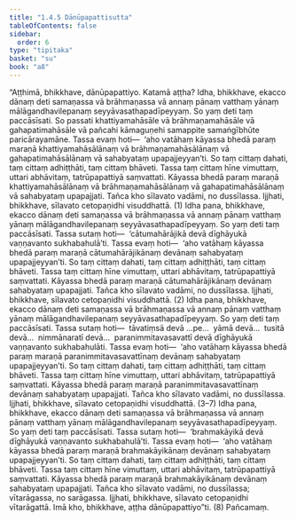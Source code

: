 ```yaml
---
title: "1.4.5 Dānūpapattisutta"
tableOfContents: false
sidebar:
  order: 6
type: "tipitaka"
basket: "su"
book: "a8"
---
```



<DynamicBreadcrumb />

<Division number="35" book="a8">

<Paragraph number="340" book="a8">
“Aṭṭhimā, bhikkhave, dānūpapattiyo. Katamā aṭṭha? Idha, bhikkhave, ekacco dānaṃ deti samaṇassa vā brāhmaṇassa vā annaṃ pānaṃ vatthaṃ yānaṃ mālāgandhavilepanaṃ seyyāvasathapadīpeyyaṃ. So yaṃ deti taṃ paccāsīsati. So passati khattiyamahāsāle vā brāhmaṇamahāsāle vā gahapatimahāsāle vā pañcahi kāmaguṇehi samappite samaṅgībhūte paricārayamāne. Tassa evaṃ hoti—  ‘aho vatāhaṃ kāyassa bhedā paraṃ maraṇā khattiyamahāsālānaṃ vā brāhmaṇamahāsālānaṃ vā gahapatimahāsālānaṃ vā sahabyataṃ upapajjeyyan’ti. So taṃ cittaṃ dahati, taṃ cittaṃ adhiṭṭhāti, taṃ cittaṃ bhāveti. Tassa taṃ cittaṃ hīne vimuttaṃ, uttari abhāvitaṃ, tatrūpapattiyā saṃvattati. Kāyassa bhedā paraṃ maraṇā khattiyamahāsālānaṃ vā brāhmaṇamahāsālānaṃ vā gahapatimahāsālānaṃ vā sahabyataṃ upapajjati. Tañca kho sīlavato vadāmi, no dussīlassa. Ijjhati, bhikkhave, sīlavato cetopaṇidhi visuddhattā. (1)
</Paragraph>

<Paragraph number="341" book="a8">
Idha pana, bhikkhave, ekacco dānaṃ deti samaṇassa vā brāhmaṇassa vā annaṃ pānaṃ vatthaṃ yānaṃ mālāgandhavilepanaṃ seyyāvasathapadīpeyyaṃ. So yaṃ deti taṃ paccāsīsati. Tassa sutaṃ hoti—  ‘cātumahārājikā devā dīghāyukā vaṇṇavanto sukhabahulā’ti. Tassa evaṃ hoti—  ‘aho vatāhaṃ kāyassa bhedā paraṃ maraṇā cātumahārājikānaṃ devānaṃ sahabyataṃ upapajjeyyan’ti. So taṃ cittaṃ dahati, taṃ cittaṃ adhiṭṭhāti, taṃ cittaṃ bhāveti. Tassa taṃ cittaṃ hīne vimuttaṃ, uttari abhāvitaṃ, tatrūpapattiyā saṃvattati. Kāyassa bhedā paraṃ maraṇā cātumahārājikānaṃ devānaṃ sahabyataṃ upapajjati. Tañca kho sīlavato vadāmi, no dussīlassa. Ijjhati, bhikkhave, sīlavato cetopaṇidhi visuddhattā. (2)
</Paragraph>

<Paragraph number="342" book="a8">
Idha pana, bhikkhave, ekacco dānaṃ deti samaṇassa vā brāhmaṇassa vā annaṃ pānaṃ vatthaṃ yānaṃ mālāgandhavilepanaṃ seyyāvasathapadīpeyyaṃ. So yaṃ deti taṃ paccāsīsati. Tassa sutaṃ hoti—  tāvatiṃsā devā …pe…  yāmā devā…  tusitā devā…  nimmānaratī devā…  paranimmitavasavattī devā dīghāyukā vaṇṇavanto sukhabahulāti. Tassa evaṃ hoti—  ‘aho vatāhaṃ kāyassa bhedā paraṃ maraṇā paranimmitavasavattīnaṃ devānaṃ sahabyataṃ upapajjeyyan’ti. So taṃ cittaṃ dahati, taṃ cittaṃ adhiṭṭhāti, taṃ cittaṃ bhāveti. Tassa taṃ cittaṃ hīne vimuttaṃ, uttari abhāvitaṃ, tatrūpapattiyā saṃvattati. Kāyassa bhedā paraṃ maraṇā paranimmitavasavattīnaṃ devānaṃ sahabyataṃ upapajjati. Tañca kho sīlavato vadāmi, no dussīlassa. Ijjhati, bhikkhave, sīlavato cetopaṇidhi visuddhattā. (3–7)
</Paragraph>

<Paragraph number="343" book="a8">
Idha pana, bhikkhave, ekacco dānaṃ deti samaṇassa vā brāhmaṇassa vā annaṃ pānaṃ vatthaṃ yānaṃ mālāgandhavilepanaṃ seyyāvasathapadīpeyyaṃ. So yaṃ deti taṃ paccāsīsati. Tassa sutaṃ hoti—  ‘brahmakāyikā devā dīghāyukā vaṇṇavanto sukhabahulā’ti. Tassa evaṃ hoti—  ‘aho vatāhaṃ kāyassa bhedā paraṃ maraṇā brahmakāyikānaṃ devānaṃ sahabyataṃ upapajjeyyan’ti. So taṃ cittaṃ dahati, taṃ cittaṃ adhiṭṭhāti, taṃ cittaṃ bhāveti. Tassa taṃ cittaṃ hīne vimuttaṃ, uttari abhāvitaṃ, tatrūpapattiyā saṃvattati. Kāyassa bhedā paraṃ maraṇā brahmakāyikānaṃ devānaṃ sahabyataṃ upapajjati. Tañca kho sīlavato vadāmi, no dussīlassa; vītarāgassa, no sarāgassa. Ijjhati, bhikkhave, sīlavato cetopaṇidhi vītarāgattā. Imā kho, bhikkhave, aṭṭha dānūpapattiyo”ti. (8)

</Paragraph>
</Division>

<Paragraph number="344" type="center" book="a8">
Pañcamaṃ.
</Paragraph>
